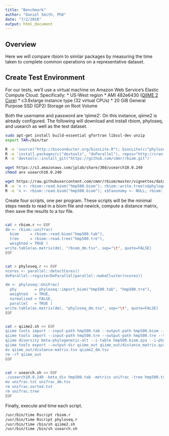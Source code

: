 ```yaml
---
title: "Benchmark"
author: "Daniel Smith, PhD"
date: "7/2/2018"
output: html_document
---
```


## Overview

Here we will compare rbiom to similar packages by measuring the time taken to complete common operations on a representative dataset.

## Create Test Environment

For our tests, we'll use a virtual machine on Amazon Web Service's Elastic Compute Cloud. Specifically:
* US-West region
* AMI 482e6430 ([QIIME 2 Core](https://s3-us-west-2.amazonaws.com/qiime2-data/distro/core/aws-amis.txt))
* c3.8xlarge instance type (32 virtual CPUs)
* 20 GiB General Purpose SSD (GP2) Storage on Root Volume

Both the username and password are 'qiime2'. On this instance, qiime2 is already configured. The following will download and install rbiom, phyloseq, and usearch as well as the test dataset.

```bash
sudo apt-get install build-essential gfortran libssl-dev unzip
export TAR=/bin/tar

R -e 'source("http://bioconductor.org/biocLite.R"); biocLite(c("phyloseq", "rhdf5"))'
R -e 'install.packages(c("devtools", "doParallel"), repos="http://cran.us.r-project.org");'
R -e 'devtools::install_git("https://github.com/cmmr/rbiom.git")'

wget https://s3.amazonaws.com/jplab/share/30d/usearch10.0.240
chmod a+x usearch10.0.240

wget https://raw.githubusercontent.com/cmmr/rbiom/master/vignettes/data/hmp500.biom
R -e 'x <- rbiom::read.biom("hmp500.biom"); rbiom::write.tree(x$phylogeny, "hmp500.tre")'
R -e 'x <- rbiom::read.biom("hmp500.biom"); x$taxonomy <- NULL; rbiom::write.biom(x, "hmp500.tab", "tab")'
```

Create four scripts, one per program. These scripts will be the minimal steps needs to read in a biom file and newick, compute a distance matrix, then save the results to a tsv file.

```bash

cat > rbiom.r << EOF
dm <- rbiom::unifrac(
  biom     = rbiom::read.biom("hmp500.tab"),
  tree     = rbiom::read.tree("hmp500.tre"), 
  weighted = TRUE )
write.table(as.matrix(dm), "rbiom_dm.tsv", sep="\t", quote=FALSE)
EOF


cat > phyloseq.r << EOF
ncores <- parallel::detectCores()
doParallel::registerDoParallel(parallel::makeCluster(ncores))

dm <- phyloseq::UniFrac(
  phy        = phyloseq::import_biom("hmp500.tab", "hmp500.tre"), 
  weighted   = TRUE, 
  normalized = FALSE, 
  parallel   = TRUE )
write.table(as.matrix(dm), "phyloseq_dm.tsv", sep="\t", quote=FALSE)
EOF


cat > qiime2.sh << EOF
qiime tools import --input-path hmp500.tab --output-path hmp500.biom --type FeatureTable[Frequency] --source-format BIOMV100Format
qiime tools import --input-path hmp500.tre --output-path hmp500.tre --type Phylogeny[Rooted] --source-format NewickFormat
qiime diversity beta-phylogenetic-alt --i-table hmp500.biom.qza --i-phylogeny hmp500.tre.qza --p-metric unweighted_unifrac --output-dir qiime_out --p-n-jobs 32
qiime tools export --output-dir qiime_out qiime_out/distance_matrix.qza
mv qiime_out/distance-matrix.tsv qiime2_dm.tsv
rm -rf qiime_out
EOF


cat > usearch.sh << EOF
./usearch10.0.240 -beta_div hmp500.tab -metrics unifrac -tree hmp500.tre
mv unifrac.txt unifrac_dm.tsv
rm unifrac.sorted.txt
rm unifrac.tree
EOF

```


Finally, execute and time each script.
```bash
/usr/bin/time Rscript rbiom.r
/usr/bin/time Rscript phyloseq.r
/usr/bin/time /bin/sh qiime2.sh
/usr/bin/time /bin/sh usearch.sh
```
